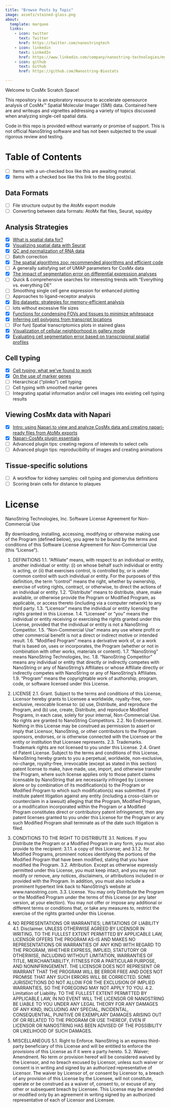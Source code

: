 ```yaml
---
title: "Browse Posts by Topic"
image: assets/stained-glass.png
about:
  template: marquee
  links:
    - icon: twitter
      text: Twitter
      href: https://twitter.com/nanostringtech
    - icon: linkedin
      text: LinkedIn
      href: https://www.linkedin.com/company/nanostring-technologies/mycompany/
    - icon: github
      text: Github
      href: https://github.com/Nanostring-Biostats

---
```


Welcome to CosMx Scratch Space!

This repository is an exploratory resource to accelerate opensource analysis
of CosMx&#8482; Spatial Molecular Imager (SMI) data. Contained here are and writeups
and vignettes addressing a variety of topics discussed when analyzing single-cell
spatial data.


::: {.callout-note}
Code in this repo is provided without warranty or promise of support. This is not official NanoString software and has not been subjected to the usual rigorous review and testing.
:::

# Table of Contents

- [ ] Items with a un-checked box like this are awaiting material.
- [X] Items with a checked box like this link to the blog post(s).

## Data Formats

- [ ] File structure output by the AtoMx export module
- [ ] Converting between data formats: AtoMx flat files, Seurat, squidpy

## Analysis Strategies

- [X] [What is spatial data for?](posts/high-plex-spatial/index.qmd)
- [X] [Visualizing spatial data with Seurat](posts/seurat-cosmx-basics/index.qmd)
- [X] [QC and normalization of RNA data](posts/normalization/index.qmd)
- [ ] Batch correction 
- [X] [The spatial algorithms zoo: recommended algorithms and efficient code](posts/spatial-algorithm-zoo/index.qmd)
- [ ] A generally satisfying set of UMAP parameters for CosMx data
- [X] [The impact of segmentation error on differential expression analyses](posts/segmentation-error/index.qmd)
- [ ] Quick & comprehensive searches for interesting trends with "Everything vs. everything DE"
- [ ] Smoothing single cell gene expression for enhanced plotting
- [ ] Approaches to ligand-receptor analysis
- [X] [Big datasets: strategies for memory-efficient analysis](posts/big-data/index.qmd)
- [ ] lots without excessive file sizes
- [X] [Functions for condensing FOVs and tissues to minimize whitespace](posts/visuals-reduce-whitespace/index.qmd)
- [X] [Inferring cell polygons from transcript locations](posts/deriving-cell-polygons-from-transcript-locations/index.qmd)
- [ ] (For fun) Spatial transcriptomics plots in stained glass
- [X] [Visualization of cellular neighborhood in gallery mode](posts/visualize-cellular-neighborhood-in-gallery-mode/index.qmd)
- [X] [Evaluating cell segmentation error based on transcripional spatial profiles](posts/segmentation-error-evaluation/index.qmd)

## Cell typing

- [X] [Cell typing: what we've found to work](posts/cell-typing-basics/index.qmd)
- [X] [On the use of marker genes](posts/on-cell-typing-with-marker-genes/index.qmd)
- [ ] Hierarchical ("plinko") cell typing
- [ ] Cell typing with smoothed marker genes
- [ ] Integrating spatial information and/or cell images into existing cell typing results

## Viewing CosMx data with Napari

- [X] [Intro: using Napari to view and analyze CosMx data and creating napari-ready files from AtoMx exports](posts/using-napari-for-cosmx-data/index.qmd)
- [X] [Napari-CosMx plugin essentials](posts/napari-cosmx-basics/using-napari-cosmx.qmd)
- [ ] Advanced plugin tips: creating regions of interests to select cells
- [ ] Advanced plugin tips: reproducibility of images and creating animations

## Tissue-specific solutions

- [ ] A workflow for kidney samples: cell typing and glomerulus definitions
- [ ] Scoring brain cells for distance to plaques

# License {#sec-license}

NanoString Technologies, Inc.
Software License Agreement for Non-Commercial Use

By downloading, installing, accessing, modifying or otherwise making use of the Program (defined below), you agree to be bound by the terms and conditions of this Software License Agreement for Non-Commercial Use (this “License”).

1.	DEFINITIONS
1.1.	“Affiliate” means, with respect to an individual or entity, another individual or entity: (i) on whose behalf such individual or entity is acting, or (ii) that exercises control, is controlled by, or is under common control with such individual or entity. For the purposes of this definition, the term “control” means the right, whether by ownership, exercise of voting rights, contract, or otherwise, to direct the actions of an individual or entity.
1.2.	“Distribute” means to distribute, share, make available, or otherwise provide the Program or Modified Program, as applicable, or access thereto (including via a computer network) to any third party.
1.3.	“Licensor” means the individual or entity licensing the rights granted in this License.
1.4.	“Licensee” or “you” means the individual or entity receiving or exercising the rights granted under this License, provided that the individual or entity is not a NanoString Competitor.
1.5.	“Non-Commercial Use” means any use where profit or other commercial benefit is not a direct or indirect motive or intended result.
1.6.	“Modified Program” means a derivative work of, or a work that is based on, uses or incorporates, the Program (whether or not in combination with other works, materials or content).
1.7.	“NanoString” means NanoString Technologies, Inc.
1.8.	“NanoString Competitor” means any individual or entity that directly or indirectly competes with NanoString or any of NanoString’s Affiliates or whose Affiliate directly or indirectly competes with NanoString or any of NanoString’s Affiliates.
1.9.	“Program” means the copyrightable work of authorship, program, code, or software licensed under this License.

2.	LICENSE 
2.1.	Grant. Subject to the terms and conditions of this License, Licensor hereby grants to Licensee a worldwide, royalty-free, non-exclusive, revocable license to: (a) use, Distribute, and reproduce the Program, and (b) use, create, Distribute, and reproduce Modified Programs, in each case, solely for your internal, Non-Commercial Use. No rights are granted to NanoString Competitors.
2.2.	No Endorsement. Nothing in this License may be construed as permission to assert or imply that Licensor, NanoString, or other contributors to the Program sponsors, endorses, or is otherwise connected with the Licensee or the entity or institution that Licensee represents.
2.3.	Trademarks. Trademark rights are not licensed to you under this License.
2.4.	Grant of Patent License. Subject to the terms and conditions of this License, NanoString hereby grants to you a perpetual, worldwide, non-exclusive, no-charge, royalty-free, irrevocable (except as stated in this section) patent license to make, have made, use, import, and otherwise transfer the Program, where such license applies only to those patent claims licensable by NanoString that are necessarily infringed by Licensee alone or by combination of its modification(s) to the Program or Modified Program to which such modification(s) was submitted. If you institute patent litigation against any entity (including a cross-claim or counterclaim in a lawsuit) alleging that the Program, Modified Program, or a modification incorporated within the Program or a Modified Program constitutes direct or contributory patent infringement, then any patent licenses granted to you under this License for the Program or any such Modified Program shall terminate as of the date such litigation is filed.

3.	CONDITIONS TO THE RIGHT TO DISTRIBUTE
3.1.	Notices. If you Distribute the Program or a Modified Program in any form, you must also provide to the recipient:
3.1.1.	a copy of this License; and 
3.1.2.	for Modified Programs, prominent notices identifying the portions of the Modified Program that have been modified, stating that you have modified the Program.
3.2.	Attribution. Except as otherwise expressly permitted under this License, you must keep intact, and you may not modify or remove, any notices, disclaimers, or attributions included in or provided with the Program. In addition, you must also include a prominent hypertext link back to NanoString’s website at www.nanostring.com. 
3.3.	License. You may only Distribute the Program or the Modified Program under the terms of this License (or any later version, at your election). You may not offer or impose any additional or different terms or conditions that, or take any measures to, restrict the exercise of the rights granted under this License.

4.	NO REPRESENTATIONS OR WARRANTIES; LIMITATIONS OF LIABILITY
4.1.	Disclaimer. UNLESS OTHERWISE AGREED BY LICENSOR IN WRITING, TO THE FULLEST EXTENT PERMITTED BY APPLICABLE LAW, LICENSOR OFFERS THE PROGRAM AS-IS AND MAKES NO REPRESENTATIONS OR WARRANTIES OF ANY KIND WITH REGARD TO THE PROGRAM, WHETHER EXPRESS, IMPLIED, STATUTORY OR OTHERWISE, INCLUDING WITHOUT LIMITATION, WARRANTIES OF TITLE, MERCHANTABILITY, FITNESS FOR A PARTICULAR PURPOSE, AND NONINFRINGEMENT. THE LICENSOR DOES NOT REPRESENT OR WARRANT THAT THE PROGRAM WILL BE ERROR FREE AND DOES NOT PROMISE THAT ANY SUCH ERRORS WILL BE CORRECTED.
SOME JURISDICTIONS DO NOT ALLOW FOR THE EXCLUSION OF IMPLIED WARRANTIES, SO THE FOREGOING MAY NOT APPLY TO YOU.
4.2.	Limitation of Liability. TO THE FULLEST EXTENT PERMITTED BY APPLICABLE LAW, IN NO EVENT WILL THE LICENSOR OR NANOSTRING BE LIABLE TO YOU UNDER ANY LEGAL THEORY FOR ANY DAMAGES OF ANY KIND, INCLUDING ANY SPECIAL, INCIDENTAL, CONSEQUENTIAL, PUNITIVE OR EXEMPLARY DAMAGES ARISING OUT OF OR RELATED TO THE PROGRAM OR USE THEREOF, EVEN IF LICENSOR OR NANOSTRING HAS BEEN ADVISED OF THE POSSIBILITY OR LIKELIHOOD OF SUCH DAMAGES.

5.	MISCELLANEOUS
5.1.	Right to Enforce. NanoString is an express third-party beneficiary of this License and will be entitled to enforce the provisions of this License as if it were a party hereto. 
5.2.	Waiver; Amendment. No term or provision hereof will be considered waived by the Licensor, and no breach excused by Licensor, unless such waiver or consent is in writing and signed by an authorized representative of Licensor.  The waiver by Licensor of, or consent by Licensor to, a breach of any provision of this License by the Licensee, will not constitute, operate or be construed as a waiver of, consent to, or excuse of any other or subsequent breach by Licensee.  This License may be amended or modified only by an agreement in writing signed by an authorized representative of each of Licensor and Licensee.
